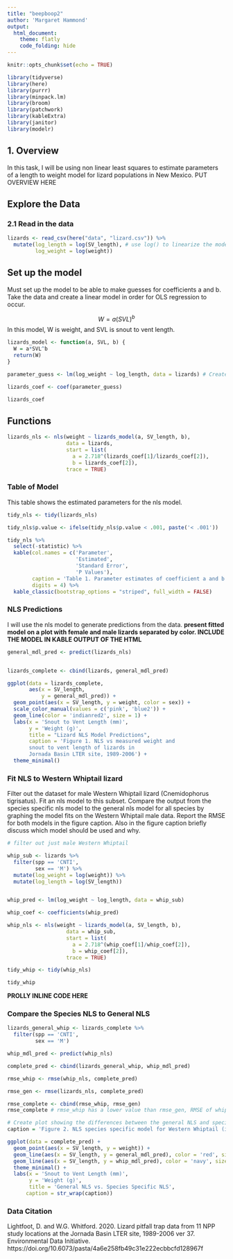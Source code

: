 ```yaml
---
title: "beepboop2"
author: 'Margaret Hammond'
output: 
  html_document:
    theme: flatly
    code_folding: hide
---
```


```r
knitr::opts_chunk$set(echo = TRUE)

library(tidyverse)
library(here)
library(purrr)
library(minpack.lm)
library(broom)
library(patchwork)
library(kableExtra)
library(janitor)
library(modelr)
```

## 1. Overview
In this task, I will be using non linear least squares to estimate parameters of a length to weight model for lizard populations in New Mexico. 
PUT OVERVIEW HERE

## Explore the Data

### 2.1 Read in the data
```r
lizards <- read_csv(here("data", "lizard.csv")) %>% 
  mutate(log_length = log(SV_length), # use log() to linearize the model
         log_weight = log(weight))
```
## Set up the model

Must set up the model to be able to make guesses for coefficients a and b. Take the data and create a linear model in order for OLS regression to occur.


$$
W = a(SVL)^b
$$
In this model, W is weight, and SVL is snout to vent length.


```r
lizards_model <- function(a, SVL, b) {
  W = a*SVL^b
  return(W)
}
```



```r
parameter_guess <- lm(log_weight ~ log_length, data = lizards) # Created for OLS

lizards_coef <- coef(parameter_guess) 

lizards_coef
```


## Functions



```r

lizards_nls <- nls(weight ~ lizards_model(a, SV_length, b),
                   data = lizards,
                   start = list(
                     a = 2.718^(lizards_coef[1]/lizards_coef[2]),
                     b = lizards_coef[2]),
                   trace = TRUE)
```

### Table of Model
This table shows the estimated parameters for the nls model. 

```r
tidy_nls <- tidy(lizards_nls)

tidy_nls$p.value <- ifelse(tidy_nls$p.value < .001, paste('< .001'))

tidy_nls %>% 
  select(-statistic) %>% 
  kable(col.names = c('Parameter', 
                      'Estimated', 
                      'Standard Error', 
                      'P Values'), 
        caption = 'Table 1. Parameter estimates of coefficient a and b for the nls model.',
        digits = 4) %>% 
  kable_classic(bootstrap_options = "striped", full_width = FALSE)
```


### NLS Predictions

I will use the nls model to generate predictions from the data. **present fitted model on a plot with female and male lizards separated by color. INCLUDE THE MODEL IN KABLE OUTPUT OF THE HTML**

```r
general_mdl_pred <- predict(lizards_nls)


lizards_complete <- cbind(lizards, general_mdl_pred)

ggplot(data = lizards_complete,
       aes(x = SV_length, 
           y = general_mdl_pred)) +
  geom_point(aes(x = SV_length, y = weight, color = sex)) +
  scale_color_manual(values = c('pink', 'blue2')) +
  geom_line(color = 'indianred2', size = 1) +
  labs(x = 'Snout to Vent Length (mm)',
       y = 'Weight (g)',
       title = "Lizard NLS Model Predictions",
       caption = 'Figure 1. NLS vs measured weight and
       snout to vent length of lizards in
       Jornada Basin LTER site, 1989-2006') +
  theme_minimal()

```


### Fit NLS to Western Whiptail lizard
Filter out the dataset for male Western Whiptail lizard (Cnemidophorus tigrisatus). Fit an nls model to this subset. Compare the output from the species specific nls model to the general nls model for all species by graphing the model fits on the Western Whiptail male data. Report the RMSE for both models in the figure caption. Also in the figure caption briefly discuss which model should be used and why.


```r

# filter out just male Western Whiptail

whip_sub <- lizards %>% 
  filter(spp == 'CNTI', 
         sex == 'M') %>% 
  mutate(log_weight = log(weight)) %>% 
  mutate(log_length = log(SV_length))


whip_pred <- lm(log_weight ~ log_length, data = whip_sub)

whip_coef <- coefficients(whip_pred)

whip_nls <- nls(weight ~ lizards_model(a, SV_length, b),
                   data = whip_sub,
                   start = list(
                     a = 2.718^(whip_coef[1]/whip_coef[2]),
                     b = whip_coef[2]),
                   trace = TRUE)

tidy_whip <- tidy(whip_nls)

tidy_whip

```
**PROLLY INLINE CODE HERE**

### Compare the Species NLS to General NLS

```r
lizards_general_whip <- lizards_complete %>% 
  filter(spp == 'CNTI',
         sex == 'M')

whip_mdl_pred <- predict(whip_nls)

complete_pred <- cbind(lizards_general_whip, whip_mdl_pred)

rmse_whip <- rmse(whip_nls, complete_pred)

rmse_gen <- rmse(lizards_nls, complete_pred)

rmse_complete <- cbind(rmse_whip, rmse_gen)
rmse_complete # rmse_whip has a lower value than rmse_gen, RMSE of whip specific set is better

```

```r
# Create plot showing the differences between the general NLS and species specific nls for Western Whip
caption = 'Figure 2. NLS species specific model for Western Whiptail (in red) vs NLS of all lizard species (in navy) in Jornada Basin LTER site, 1989 - 2006. Black points represent actual Western Whiptail measurements of weight (g) to snout to vent length (mm). RMSE calculations done for both models, species specific model contained a lower RMSE score of 3.349 compared to general NLS model RMSE of 3.562. The species specific RMSE should be used when doing RMSE calculations for Western Whiptail, it is better fit for the data.'

ggplot(data = complete_pred) +
  geom_point(aes(x = SV_length, y = weight)) +
  geom_line(aes(x = SV_length, y = general_mdl_pred), color = 'red', size = 1) +
  geom_line(aes(x = SV_length, y = whip_mdl_pred), color = 'navy', size = 1) +
  theme_minimal() +
  labs(x = 'Snout to Vent Length (mm)',
       y = 'Weight (g)',
       title = 'General NLS vs. Species Specific NLS',
      caption = str_wrap(caption)) 
```


### Data Citation
Lightfoot, D. and W.G. Whitford. 2020. Lizard pitfall trap data from 11 NPP study locations at the Jornada Basin LTER site, 1989-2006 ver 37. Environmental Data Initiative. https://doi.org/10.6073/pasta/4a6e258fb49c31e222ecbbcfd128967f


